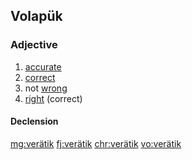{{also|veratik}}
==Volapük==

===Adjective===
{{head|vo|adjective}}

# [[accurate]]
# [[correct]]
# not [[wrong]]
# [[right]] (correct)

====Declension====
{{vo-decl-adj}}

[[mg:verätik]]
[[fj:verätik]]
[[chr:verätik]]
[[vo:verätik]]